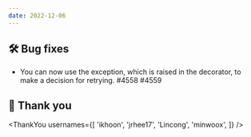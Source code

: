 ```yaml
---
date: 2022-12-06
---
```


## 🛠️ Bug fixes

- You can now use the exception, which is raised in the decorator, to make a decision for retrying. #4558 #4559

## 🙇 Thank you

<ThankYou usernames={[
  'ikhoon',
  'jrhee17',
  'Lincong',
  'minwoox',
]} />
